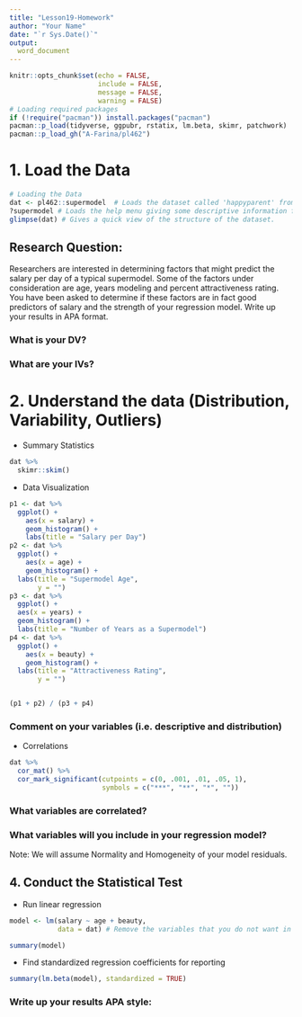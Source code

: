 ```yaml
---
title: "Lesson19-Homework"
author: "Your Name"
date: "`r Sys.Date()`"
output: 
  word_document
---
```


```r
knitr::opts_chunk$set(echo = FALSE, 
                      include = FALSE, 
                      message = FALSE, 
                      warning = FALSE)
# Loading required packages
if (!require("pacman")) install.packages("pacman")
pacman::p_load(tidyverse, ggpubr, rstatix, lm.beta, skimr, patchwork)
pacman::p_load_gh("A-Farina/pl462")
```

# 1. Load the Data

```r
# Loading the Data
dat <- pl462::supermodel  # Loads the dataset called 'happyparent' from the pl462 package and assigns it the name "dat". This also sets the reference group for education to be a HS Graduate. This will become important when we interpret our output.
?supermodel # Loads the help menu giving some descriptive information for the dataset
glimpse(dat) # Gives a quick view of the structure of the dataset.
```

## Research Question:
Researchers are interested in determining factors that might predict the salary per day of a typical supermodel. Some of the factors under consideration are age, years modeling and percent attractiveness rating. You have been asked to determine if these factors are in fact good predictors of salary and the strength of your regression model. Write up your results in APA format.

### What is your DV?

>

### What are your IVs?

>

# 2. Understand the data (Distribution, Variability, Outliers)
  * Summary Statistics
```r
dat %>% 
  skimr::skim()
```

  * Data Visualization
```r
p1 <- dat %>%
  ggplot() +
    aes(x = salary) +
    geom_histogram() +
    labs(title = "Salary per Day")
p2 <- dat %>%
  ggplot() +
    aes(x = age) +
    geom_histogram() +
  labs(title = "Supermodel Age",
       y = "")
p3 <- dat %>%
  ggplot() +
  aes(x = years) +
  geom_histogram() +
  labs(title = "Number of Years as a Supermodel")
p4 <- dat %>%
  ggplot() +
    aes(x = beauty) +
    geom_histogram() +
  labs(title = "Attractiveness Rating",
       y = "")


(p1 + p2) / (p3 + p4)
```

### Comment on your variables (i.e. descriptive and distribution)

>

  * Correlations
```r
dat %>%
  cor_mat() %>%
  cor_mark_significant(cutpoints = c(0, .001, .01, .05, 1),
                       symbols = c("***", "**", "*", ""))
```

### What variables are correlated?

>

### What variables will you include in your regression model?

>

Note: We will assume Normality and Homogeneity of your model residuals.

## 4. Conduct the Statistical Test
  * Run linear regression
```r
model <- lm(salary ~ age + beauty, 
            data = dat) # Remove the variables that you do not want in the model.

summary(model)
```

  * Find standardized regression coefficients for reporting
```r
summary(lm.beta(model), standardized = TRUE)
```

### Write up your results APA style:

>
